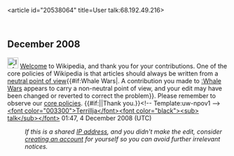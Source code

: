 <article id="20538064" title=User talk:68.192.49.216>
	<talkpage id="20538064" title="User talk:68.192.49.216">


== December 2008 ==
[[Image:Information.svg|25px]] [[Wikipedia:Introduction|Welcome]] to Wikipedia, and thank you for your contributions. One of the core policies of Wikipedia is that articles should always be written from a [[Wikipedia:Neutral point of view|neutral point of view]]{{#if:Whale Wars|. A contribution you made to [[:Whale Wars]] appears to carry a non-neutral point of view, and your edit may have been changed or reverted to correct the problem}}. Please remember to observe our [[Wikipedia:Five pillars|core policies]]. {{#if:|{{{2}}}|Thank you.}}&lt;!-- Template:uw-npov1 --&gt; [[User:Terrillja|&lt;font color=&quot;003300&quot;&gt;Terrillja&lt;/font&gt;]][[User Talk:Terrillja|&lt;font color=&quot;black&quot;&gt;&lt;sub&gt; talk&lt;/sub&gt;&lt;/font&gt;]] 01:47, 4 December 2008 (UTC)
:''If this is a shared [[IP address]], and you didn't make the edit, consider [[Wikipedia:Why create an account?|creating an account]] for yourself so you can avoid further irrelevant notices.''
	</talkpage>
</article>